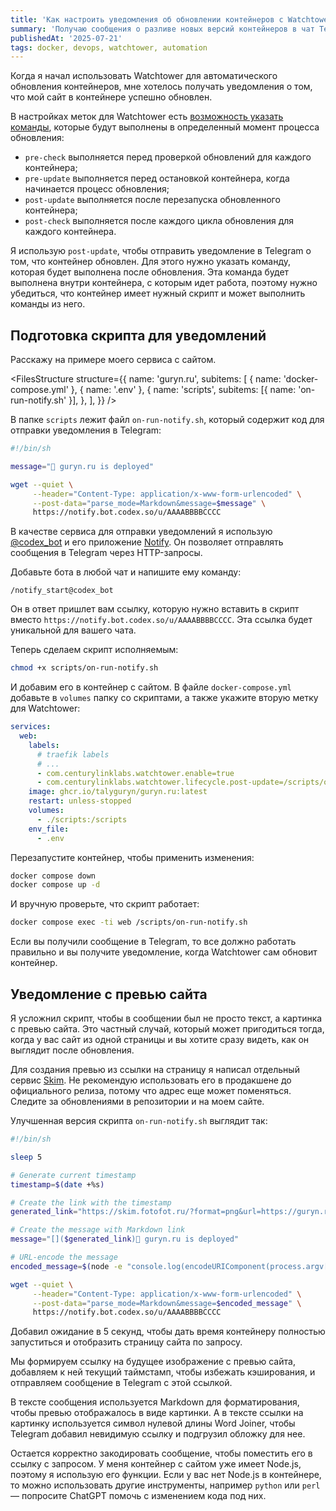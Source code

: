 ```yaml
---
title: 'Как настроить уведомления об обновлении контейнеров с Watchtower'
summary: 'Получаю сообщения о разливе новых версий контейнеров в чат Telegram'
publishedAt: '2025-07-21'
tags: docker, devops, watchtower, automation
---
```


Когда я начал использовать Watchtower для автоматического обновления контейнеров, мне хотелось получать уведомления о том, что мой сайт в контейнере успешно обновлен.

В настройках меток для Watchtower есть [возможность указать команды](https://containrrr.dev/watchtower/lifecycle-hooks/), которые будут выполнены в определенный момент процесса обновления:

- `pre-check` выполняется перед проверкой обновлений для каждого контейнера;
- `pre-update` выполняется перед остановкой контейнера, когда начинается процесс обновления;
- `post-update` выполняется после перезапуска обновленного контейнера;
- `post-check` выполняется после каждого цикла обновления для каждого контейнера.

Я использую `post-update`, чтобы отправить уведомление в Telegram о том, что контейнер обновлен. Для этого нужно указать команду, которая будет выполнена после обновления. Эта команда будет выполнена внутри контейнера, с которым идет работа, поэтому нужно убедиться, что контейнер имеет нужный скрипт и может выполнить команды из него.

## Подготовка скрипта для уведомлений

Расскажу на примере моего сервиса с сайтом.

<FilesStructure
  structure={{
    name: 'guryn.ru',
    subitems: [
      { name: 'docker-compose.yml' },
      { name: '.env' },
      {
        name: 'scripts',
        subitems: [{ name: 'on-run-notify.sh' }],
      },
    ],
  }}
/>

В папке `scripts` лежит файл `on-run-notify.sh`, который содержит код для отправки уведомления в Telegram:

```bash
#!/bin/sh

message="🚀 guryn.ru is deployed"

wget --quiet \
     --header="Content-Type: application/x-www-form-urlencoded" \
     --post-data="parse_mode=Markdown&message=$message" \
     https://notify.bot.codex.so/u/AAAABBBBCCCC
```

В качестве сервиса для отправки уведомлений я использую [@codex_bot](https://t.me/codex_bot) и его приложение [Notify](https://github.com/codex-bot/notify). Он позволяет отправлять сообщения в Telegram через HTTP-запросы.

Добавьте бота в любой чат и напишите ему команду:

```
/notify_start@codex_bot
```

Он в ответ пришлет вам ссылку, которую нужно вставить в скрипт вместо `https://notify.bot.codex.so/u/AAAABBBBCCCC`. Эта ссылка будет уникальной для вашего чата.

Теперь сделаем скрипт исполняемым:

```bash
chmod +x scripts/on-run-notify.sh
```

И добавим его в контейнер с сайтом. В файле `docker-compose.yml` добавьте в `volumes` папку со скриптами, а также укажите вторую метку для Watchtower:

```yaml
services:
  web:
    labels:
      # traefik labels
      # ...
      - com.centurylinklabs.watchtower.enable=true
      - com.centurylinklabs.watchtower.lifecycle.post-update=/scripts/on-run-notify.sh
    image: ghcr.io/talyguryn/guryn.ru:latest
    restart: unless-stopped
    volumes:
      - ./scripts:/scripts
    env_file:
      - .env
```

Перезапустите контейнер, чтобы применить изменения:

```bash
docker compose down
docker compose up -d
```

И вручную проверьте, что скрипт работает:

```bash
docker compose exec -ti web /scripts/on-run-notify.sh
```

Если вы получили сообщение в Telegram, то все должно работать правильно и вы получите уведомление, когда Watchtower сам обновит контейнер.

## Уведомление с превью сайта

Я усложнил скрипт, чтобы в сообщении был не просто текст, а картинка с превью сайта. Это частный случай, который может пригодиться тогда, когда у вас сайт из одной страницы и вы хотите сразу видеть, как он выглядит после обновления.

Для создания превью из ссылки на страницу я написал отдельный сервис [Skim](https://github.com/talyguryn/skim). Не рекомендую использовать его в продакшене до официального релиза, потому что адрес еще может поменяться. Следите за обновлениями в репозитории и на моем сайте.

Улучшенная версия скрипта `on-run-notify.sh` выглядит так:

```bash
#!/bin/sh

sleep 5

# Generate current timestamp
timestamp=$(date +%s)

# Create the link with the timestamp
generated_link="https://skim.fotofot.ru/?format=png&url=https://guryn.ru&t=$timestamp"

# Create the message with Markdown link
message="[⁠]($generated_link)🚀 guryn.ru is deployed"

# URL-encode the message
encoded_message=$(node -e "console.log(encodeURIComponent(process.argv[1]))" "$message")

wget --quiet \
     --header="Content-Type: application/x-www-form-urlencoded" \
     --post-data="parse_mode=Markdown&message=$encoded_message" \
     https://notify.bot.codex.so/u/AAAABBBBCCCC
```

Добавил ожидание в 5 секунд, чтобы дать время контейнеру полностью запуститься и отобразить страницу сайта по запросу.

Мы формируем ссылку на будущее изображение с превью сайта, добавляем к ней текущий таймстамп, чтобы избежать кэширования, и отправляем сообщение в Telegram с этой ссылкой.

В тексте сообщения используется Markdown для форматирования, чтобы превью отображалось в виде картинки. А в тексте ссылки на картинку используется символ нулевой длины Word Joiner, чтобы Telegram добавил невидимую ссылку и подгрузил обложку для нее.

Остается корректно закодировать сообщение, чтобы поместить его в ссылку с запросом. У меня контейнер с сайтом уже имеет Node.js, поэтому я использую его функции. Если у вас нет Node.js в контейнере, то можно использовать другие инструменты, например `python` или `perl` — попросите ChatGPT помочь с изменением кода под них.
